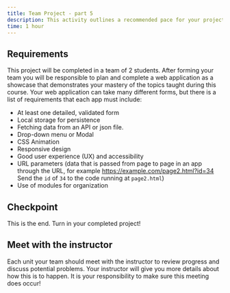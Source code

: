 ```yaml
---
title: Team Project - part 5
description: This activity outlines a recommended pace for your project to stay on track.
time: 1 hour
---
```


## Requirements

This project will be completed in a team of 2 students. After forming your team you will be responsible to plan and complete a web application as a showcase that demonstrates your mastery of the topics taught during this course. Your web application can take many different forms, but there is a list of requirements that each app must include:

- At least one detailed, validated form
- Local storage for persistence
- Fetching data from an API or json file.
- Drop-down menu or Modal
- CSS Animation
- Responsive design
- Good user experience (UX) and accessibility
- URL parameters (data that is passed from page to page in an app through the URL, for example https://example.com/page2.html?id=34 Send the `id` of `34` to the code running at `page2.html`)
- Use of modules for organization

## Checkpoint

This is the end. Turn in your completed project!

## Meet with the instructor

Each unit your team should meet with the instructor to review progress and discuss potential problems. Your instructor will give you more details about how this is to happen. It is your responsibility to make sure this meeting does occur!